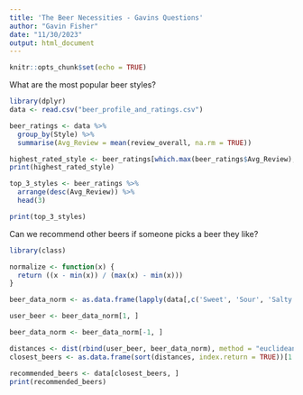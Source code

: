 ```yaml
---
title: 'The Beer Necessities - Gavins Questions'
author: "Gavin Fisher"
date: "11/30/2023"
output: html_document
---
```


```r
knitr::opts_chunk$set(echo = TRUE)
```

What are the most popular beer styles?
```r
library(dplyr)
data <- read.csv("beer_profile_and_ratings.csv")

beer_ratings <- data %>%
  group_by(Style) %>%
  summarise(Avg_Review = mean(review_overall, na.rm = TRUE))

highest_rated_style <- beer_ratings[which.max(beer_ratings$Avg_Review), ]
print(highest_rated_style)
```

```r
top_3_styles <- beer_ratings %>%
  arrange(desc(Avg_Review)) %>%
  head(3)

print(top_3_styles)
```



Can we recommend other beers if someone picks a beer they like?

```r
library(class)

normalize <- function(x) {
  return ((x - min(x)) / (max(x) - min(x)))
}

beer_data_norm <- as.data.frame(lapply(data[,c('Sweet', 'Sour', 'Salty')], normalize))

user_beer <- beer_data_norm[1, ]

beer_data_norm <- beer_data_norm[-1, ]

distances <- dist(rbind(user_beer, beer_data_norm), method = "euclidean")
closest_beers <- as.data.frame(sort(distances, index.return = TRUE))[1:5,2]

recommended_beers <- data[closest_beers, ]
print(recommended_beers)

```




